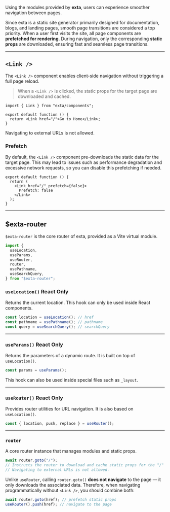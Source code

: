 Using the modules provided by **exta**, users can experience smoother navigation between pages.

Since exta is a static site generator primarily designed for documentation, blogs, and landing pages, smooth page transitions are considered a top priority.
When a user first visits the site, all page components are **prefetched for rendering**.
During navigation, only the corresponding **static props** are downloaded, ensuring fast and seamless page transitions.

---

## `<Link />`

The `<Link />` component enables client-side navigation without triggering a full page reload.

> When a `<Link />` is clicked, the static props for the target page are downloaded and cached.

```tsx
import { Link } from "exta/components";

export default function () {
  return <Link href="/">Go to Home</Link>;
}
```

<Box type="warning">Navigating to external URLs is not allowed.</Box>

### Prefetch

By default, the `<Link />` component pre-downloads the static data for the target page. This may lead to issues such as performance degradation and excessive network requests, so you can disable this prefetching if needed.

```tsx
export default function () {
  return (
    <Link href="/" prefetch={false}>
      Prefetch: false
    </Link>
  );
}
```

---

## \$exta-router

`$exta-router` is the core router of exta, provided as a Vite virtual module.

```ts
import {
  useLocation,
  useParams,
  useRouter,
  router,
  usePathname,
  useSearchQuery,
} from "$exta-router";
```

### `useLocation()` <Badge type="warning">React Only</Badge>

Returns the current location.
This hook can only be used inside React components.

```ts
const location = useLocation(); // href
const pathname = usePathname(); // pathname
const query = useSearchQuery(); // searchQuery
```

---

### `useParams()` <Badge type="warning">React Only</Badge>

Returns the parameters of a dynamic route.
It is built on top of `useLocation()`.

```ts
const params = useParams();
```

This hook can also be used inside special files such as `_layout`.

---

### `useRouter()` <Badge type="warning">React Only</Badge>

Provides router utilities for URL navigation.
It is also based on `useLocation()`.

```ts
const { location, push, replace } = useRouter();
```

---

### `router`

A core router instance that manages modules and static props.

```ts
await router.goto("/");
// Instructs the router to download and cache static props for the "/" page.
// Navigating to external URLs is not allowed.
```

Unlike `useRouter`, calling `router.goto()` **does not navigate** to the page — it only downloads the associated data.
Therefore, when navigating programmatically without `<Link />`, you should combine both:

```ts
await router.goto(href); // prefetch static props
useRouter().push(href); // navigate to the page
```

